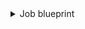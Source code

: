 <details>
<summary>Job blueprint</summary>
```json showLineNumbers
{
  "identifier": "gitlabJob",
  "title": "GitLab Job",
  "icon": "GitLab",
  "schema": {
    "properties": {
      "creator": {
        "type": "string",
        "title": "Creator",
        "description": "Name of the user who triggered the job"
      },
      "startedAt": {
        "type": "string",
        "title": "Started At",
        "format": "date-time",
        "description": "When the job started"
      },
      "updatedAt": {
        "type": "string",
        "title": "Updated At",
        "format": "date-time",
        "description": "When the job was last updated"
      },
      "finishedAt": {
        "type": "string",
        "title": "Finished At",
        "format": "date-time",
        "description": "When the job finished"
      },
      "stage": {
        "type": "string",
        "title": "Stage",
        "description": "Pipeline stage this job belongs to"
      },
      "status": {
        "type": "string",
        "title": "Status",
        "description": "Current status of the job"
      },
      "link": {
        "type": "string",
        "title": "Link",
        "format": "url",
        "description": "URL to the job in GitLab"
      }
    },
    "required": []
  },
  "mirrorProperties": {},
  "calculationProperties": {},
  "aggregationProperties": {},
  "relations": {
    "pipeline": {
      "title": "Pipeline",
      "target": "gitlabPipeline",
      "required": false,
      "many": false
    }
  }
}
```
</details>